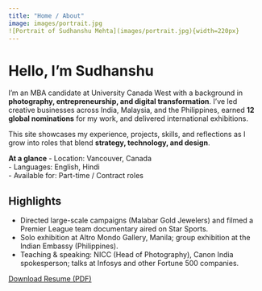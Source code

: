 ```yaml
---
title: "Home / About"
image: images/portrait.jpg
![Portrait of Sudhanshu Mehta](images/portrait.jpg){width=220px}
---
```


# Hello, I’m Sudhanshu

I’m an MBA candidate at University Canada West with a background in **photography, entrepreneurship, and digital transformation**. I’ve led creative businesses across India, Malaysia, and the Philippines, earned **12 global nominations** for my work, and delivered international exhibitions.

This site showcases my experience, projects, skills, and reflections as I grow into roles that blend **strategy, technology, and design**.

::: {.callout-note}
**At a glance**
- Location: Vancouver, Canada  
- Languages: English, Hindi  
- Available for: Part-time / Contract roles
:::

## Highlights
- Directed large-scale campaigns (Malabar Gold Jewelers) and filmed a Premier League team documentary aired on Star Sports.
- Solo exhibition at Altro Mondo Gallery, Manila; group exhibition at the Indian Embassy (Philippines).
- Teaching & speaking: NICC (Head of Photography), Canon India spokesperson; talks at Infosys and other Fortune 500 companies.

[Download Resume (PDF)](downloads/Sudhanshu_Mehta_Resume.pdf){.btn .btn-primary .btn-lg}
